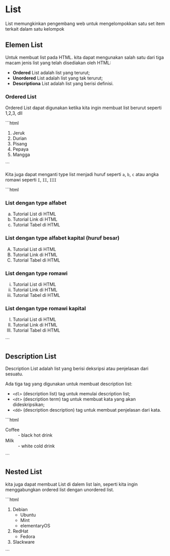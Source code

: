 # List
List memungkinkan pengembang web untuk mengelompokkan satu set item terkait dalam satu kelompok


## Elemen List
Untuk membuat list pada HTML. kita dapat mengunakan salah satu dari tiga macam jenis list yang telah disediakan oleh HTML:

* **Ordered** List adalah list yang terurut;
* **Unordered** List adalah list yang tak terurut;
* **Descriptiona** List adalah list yang berisi definisi.



### Ordered List
Ordered List dapat digunakan ketika kita ingin membuat list berurut seperti 1,2,3, dll
<div >

<Trycode code_source="https://www.w3schools.com/html/tryit.asp?filename=tryhtml_basic_headings">
    ```html
    <ol>
        <li>Jeruk</li>
        <li>Durian</li>
        <li>Pisang</li>
        <li>Pepaya</li>
        <li>Mangga</li>
    </ol>
    ```
    </Trycode>
</div>

Kita juga dapat menganti type list menjadi huruf seperti ``a``, ``b``, ``c`` atau angka romawi seperti ``I``, ``II``, ``III``

<div>
<Trycode code_source="https://www.w3schools.com/html/tryit.asp?filename=tryhtml_basic_headings">
    ```html
<h3>List dengan type alfabet</h3>
 <ol type='a'>
        <li>Tutorial List di HTML</li>
        <li>Tutorial Link di HTML</li>
        <li>Tutorial Tabel di HTML</li>
    </ol>
    <h3>List dengan type alfabet kapital (huruf besar)</h3>
    <ol type='A'>
        <li>Tutorial List di HTML</li>
        <li>Tutorial Link di HTML</li>
        <li>Tutorial Tabel di HTML</li>
    </ol>
    <h3>List dengan type romawi</h3>
    <ol type='i'>
        <li>Tutorial List di HTML</li>
        <li>Tutorial Link di HTML</li>
        <li>Tutorial Tabel di HTML</li>
    </ol>
    <h3>List dengan type romawi kapital</h3>
    <ol type='I'>
        <li>Tutorial List di HTML</li>
        <li>Tutorial Link di HTML</li>
        <li>Tutorial Tabel di HTML</li>
    </ol>
    ```
    </Trycode>
</div>

## Description List 

Description List adalah list yang berisi deksripsi atau penjelasan dari sesuatu.

Ada tiga tag yang digunakan untuk membuat description list:

* ``<dl>`` (description list) tag untuk memulai description list;
* ``<dt>`` (description term) tag untuk membuat kata yang akan dideskripsikan;
* ``<dd>`` (description description) tag untuk membuat penjelasan dari kata.


<div>
<Trycode code_source="https://www.w3schools.com/html/tryit.asp?filename=tryhtml_basic_headings">
    ```html
<dl>
  <dt>Coffee</dt>
  <dd>- black hot drink</dd>
  <dt>Milk</dt>
  <dd>- white cold drink</dd>
</dl>
    ```
    </Trycode>
</div>

## Nested List
kita juga dapat membuat List di dalem list lain, seperti kita ingin menggabungkan ordered list dengan unordered list.

<Trycode code_source="https://www.w3schools.com/html/tryit.asp?filename=tryhtml_basic_headings">
    ```html
 <ol>
        <li>Debian
            <ul>
                <li>Ubuntu</li>
                <li>Mint</li>
                <li>elementaryOS</li>
            </ul>
        </li>
        <li>RedHat
            <ul>
                <li>Fedora</li>
            </ul>
        </li>
        <li>Slackware</li>
    </ol>
    ```
    </Trycode>

